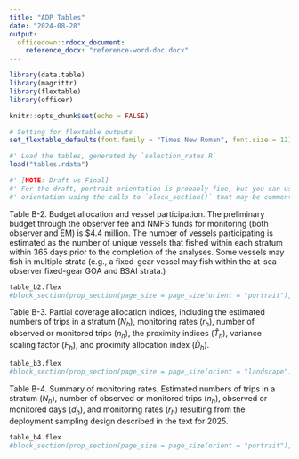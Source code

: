 ```yaml
---
title: "ADP Tables"
date: "2024-08-28"
output: 
  officedown::rdocx_document:
    reference_docx: "reference-word-doc.docx"
---
```


```r
library(data.table)
library(magrittr)
library(flextable)
library(officer)

knitr::opts_chunk$set(echo = FALSE)

# Setting for flextable outputs
set_flextable_defaults(font.family = "Times New Roman", font.size = 12) 

#' Load the tables, generated by `selection_rates.R`
load("tables.rdata")

#' [NOTE: Draft vs Final]
#' For the draft, portrait orientation is probably fine, but you can use the set the output pages to landscape 
#' orientation using the calls to `block_section()` that may be commented out for the draft.
```

\newpage

Table B-2.  Budget allocation and vessel participation. The preliminary budget through the observer fee and NMFS funds for monitoring (both observer and EM) is $4.4 million. The number of vessels participating is estimated as the number of unique vessels that fished within each stratum within 365 days prior to the completion of the analyses. Some vessels may fish in multiple strata (e.g., a fixed-gear vessel may fish within the at-sea observer fixed-gear GOA and BSAI strata.)

```r
table_b2.flex
#block_section(prop_section(page_size = page_size(orient = "portrait"), type = "continuous"))
```

\newpage

Table B-3.  Partial coverage allocation indices, including the estimated numbers of trips in a stratum ($N_{h}$), monitoring rates ($r_{h}$), number of observed or monitored trips ($n_{h}$), the proximity indices ($\widehat{T}_{h}$), variance scaling factor ($F_{h}$), and proximity allocation index ($\widehat{D}_{h}$). 

```r
table_b3.flex
#block_section(prop_section(page_size = page_size(orient = "landscape"), type = "continuous"))
```

\newpage

Table B-4.  Summary of monitoring rates. Estimated numbers of trips in a stratum ($N_{h}$), number of observed or monitored trips ($n_{h}$), observed or monitored days ($d_{h}$), and monitoring rates ($r_{h}$) resulting from the deployment sampling design described in the text for 2025.

```r
table_b4.flex
#block_section(prop_section(page_size = page_size(orient = "portrait"), type = "continuous"))
```